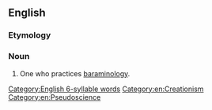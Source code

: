 ==English==

===Etymology===
{{suffix|en|baraminology|ist}}

===Noun===
{{en-noun}}

# One who practices [[baraminology]].

[[Category:English 6-syllable words]]
[[Category:en:Creationism]]
[[Category:en:Pseudoscience]]
